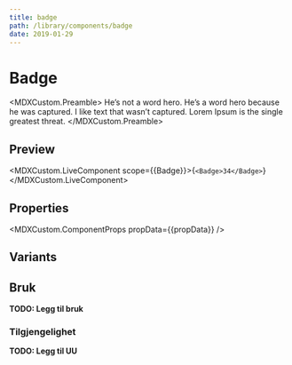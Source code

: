 ```yaml
---
title: badge
path: /library/components/badge
date: 2019-01-29
---
```



# Badge

<MDXCustom.Preamble>
  He’s not a word hero. He’s a word hero because he was captured. I like text that wasn’t captured. Lorem Ipsum is the
  single greatest threat.
</MDXCustom.Preamble>

## Preview

<MDXCustom.LiveComponent scope={{Badge}}>{`<Badge>34</Badge>`}</MDXCustom.LiveComponent>

## Properties

<MDXCustom.ComponentProps propData={{propData}} />

## Variants

## Bruk

**TODO: Legg til bruk**

### Tilgjengelighet

**TODO: Legg til UU**
